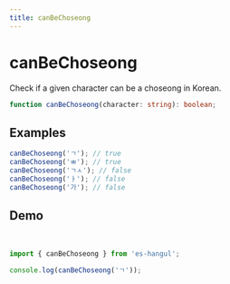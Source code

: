 ```yaml
---
title: canBeChoseong
---
```



# canBeChoseong

Check if a given character can be a choseong in Korean.

```typescript
function canBeChoseong(character: string): boolean;
```

## Examples

```typescript
canBeChoseong('ㄱ'); // true
canBeChoseong('ㅃ'); // true
canBeChoseong('ㄱㅅ'); // false
canBeChoseong('ㅏ'); // false
canBeChoseong('가'); // false
```

## Demo

<br />

<Sandpack>

```ts index.ts
import { canBeChoseong } from 'es-hangul';

console.log(canBeChoseong('ㄱ'));
```

</Sandpack>
